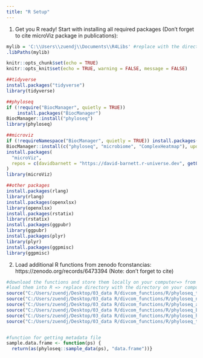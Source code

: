 ```yaml
---
title: "R Setup"
---
```

1. Get you R ready! Start with installing all required packages (Don't forget to cite microViz package in publications):

```r
mylib = 'C:\\Users\\zuendj\\Documents\\R4Libs' #replace with the directory of library
.libPaths(mylib)

knitr::opts_chunk$set(echo = TRUE)
knitr::opts_knit$set(echo = TRUE, warning = FALSE, message = FALSE)

##tidyverse
install.packages("tidyverse")
library(tidyverse)

##phyloseq
if (!require("BiocManager", quietly = TRUE))
    install.packages("BiocManager")
BiocManager::install("phyloseq")
library(phyloseq)

##microviz
if (!requireNamespace("BiocManager", quietly = TRUE)) install.packages("BiocManager")
BiocManager::install(c("phyloseq", "microbiome", "ComplexHeatmap"), update = FALSE)
install.packages(
  "microViz",
  repos = c(davidbarnett = "https://david-barnett.r-universe.dev", getOption("repos"))
)
library(microViz)

##other packages
install.packages(rlang)
library(rlang)
install.packages(openxlsx)
library(openxlsx)
install.packages(rstatix)
library(rstatix)
install.packages(ggpubr)
library(ggpubr)
install.packages(plyr)
library(plyr)
install.packages(ggpmisc)
library(ggpmisc)
```

2. Load additional R functions from zenodo fconstancias: https://zenodo.org/records/6473394 (Note: don't forget to cite)
```r
#download the functions and store them locally on your computer=> from fconstancias: https://zenodo.org/records/6473394 
#load them into R => replace directory with the directory on your computer
source("C:/Users/zuendj/Desktop/03_data R/divcom_functions/R/phyloseq_taxa_tests.R") 
source("C:/Users/zuendj/Desktop/03_data R/divcom_functions/R/phyloseq_normalisation.R") 
source("C:/Users/zuendj/Desktop/03_data R/divcom_functions/R/phyloseq_alpha.R") 
source("C:/Users/zuendj/Desktop/03_data R/divcom_functions/R/phyloseq_beta.R") 
source("C:/Users/zuendj/Desktop/03_data R/divcom_functions/R/phyloseq_heatmap.R")
source("C:/Users/zuendj/Desktop/03_data R/divcom_functions/R/phyloseq_taxa_tests.R")


#function for getting metadata file
sample.data.frame <- function(ps) {
  return(as(phyloseq::sample_data(ps), "data.frame"))}
```